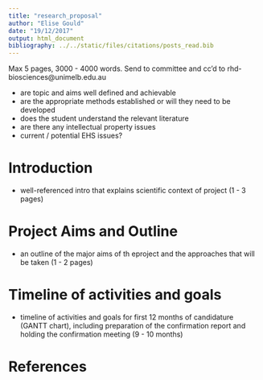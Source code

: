 ```yaml
---
title: "research_proposal"
author: "Elise Gould"
date: "19/12/2017"
output: html_document
bibliography: ../../static/files/citations/posts_read.bib
---
```


Max 5 pages, 3000 - 4000 words.
Send to committee and cc'd to rhd-biosciences@unimelb.edu.au

- are topic and aims well defined and achievable
- are the appropriate methods established or will they need to be developed
- does the student understand the relevant literature
- are there any intellectual property issues
- current / potential EHS issues?

# Introduction

- well-referenced intro that explains scientific context of project (1 - 3 pages)

# Project Aims and Outline

- an outline of the major aims of th eproject and the approaches that will be taken (1 - 2 pages)

# Timeline of activities and goals

- timeline of activities and goals for first 12 months of candidature (GANTT chart),
including preparation of the confirmation report and holding the confirmation meeting (9 - 10 months)

# References
